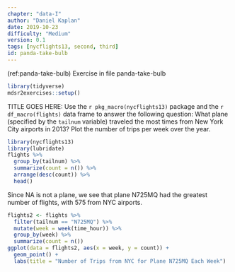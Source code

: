 ```yaml
---
chapter: "data-I"
author: "Daniel Kaplan"
date: 2019-10-23 
difficulty: "Medium"
version: 0.1
tags: [nycflights13, second, third]
id: panda-take-bulb 
---
```


(ref:panda-take-bulb) Exercise in file panda-take-bulb

```r
library(tidyverse)
mdsr2exercises::setup()
```

TITLE GOES HERE: Use the `r pkg_macro(nycflights13)` package and the `r df_macro(flights)` data frame to answer the following question: What plane (specified by the `tailnum` variable) traveled the most times from New York City airports in 2013?  Plot the number of trips per week over the year.

<!--begin-answer-->
```r
library(nycflights13)
library(lubridate)
flights %>%
  group_by(tailnum) %>%
  summarize(count = n()) %>%
  arrange(desc(count)) %>%
  head()
```

Since NA is not a plane, we see that plane N725MQ had the greatest number of flights, with 575 from NYC airports.

```r
flights2 <- flights %>%
  filter(tailnum == "N725MQ") %>%
  mutate(week = week(time_hour)) %>%
  group_by(week) %>%
  summarize(count = n())
ggplot(data = flights2, aes(x = week, y = count)) +
  geom_point() +
  labs(title = "Number of Trips from NYC for Plane N725MQ Each Week")
```

<!--end-answer-->


